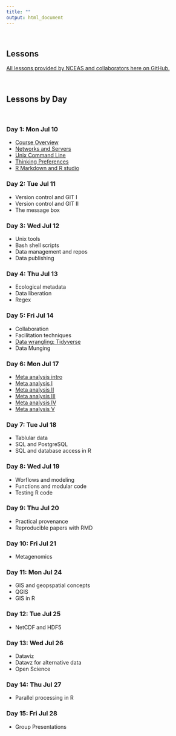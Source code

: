 ```yaml
---
title: ""
output: html_document
---
```

<br>

## **Lessons**

[All lessons provided by NCEAS and collaborators here on GitHub.](https://github.com/NCEAS/oss-lessons)

<br>

## **Lessons by Day**

<br>

### Day 1: Mon Jul 10
- [Course Overview](https://nceas.github.io/oss-lessons/course-overview/course-overview.html#/)
- [Networks and Servers](https://nceas.github.io/oss-lessons/servers-networks-command-line/1-servers-net.html)
- [Unix Command Line](https://nceas.github.io/oss-lessons/servers-networks-command-line/2-commandline-intro.html)
- [Thinking Preferences](https://nceas.github.io/oss-lessons/thinking-preferences/thinking-preferences.html#/)
- [R Markdown and R studio](https://github.com/NCEAS/oss-lessons/blob/gh-pages/rmarkdown-rstudio/rmarkdown-rstudio.Rmd)

### Day 2: Tue Jul 11
- Version control and GIT I
- Version control and GIT II
- The message box

### Day 3: Wed Jul 12
- Unix tools
- Bash shell scripts
- Data management and repos
- Data publishing

### Day 4: Thu Jul 13
- Ecological metadata
- Data liberation
- Regex

### Day 5: Fri Jul 14
- Collaboration
- Facilitation techniques
- [Data wrangling: Tidyverse](https://github.com/NCEAS/oss-lessons/blob/gh-pages/data-wrangling/tidyverse.Rmd)
- Data Munging

### Day 6: Mon Jul 17
- [Meta analysis intro](https://github.com/NCEAS/oss-lessons/blob/gh-pages/meta-analysis/index.Rmd)
- [Meta analysis I](https://github.com/NCEAS/oss-lessons/blob/gh-pages/meta-analysis/step1.Rmd)
- [Meta analysis II](https://github.com/NCEAS/oss-lessons/blob/gh-pages/meta-analysis/step2.Rmd)
- [Meta analysis III](https://github.com/NCEAS/oss-lessons/blob/gh-pages/meta-analysis/step3.Rmd)
- [Meta analysis IV](https://github.com/NCEAS/oss-lessons/blob/gh-pages/meta-analysis/step4.Rmd)
- [Meta analysis V](https://github.com/NCEAS/oss-lessons/blob/gh-pages/meta-analysis/step5.Rmd)

### Day 7: Tue Jul 18
- Tablular data
- SQL and PostgreSQL
- SQL and database access in R

### Day 8: Wed Jul 19
- Worflows and modeling
- Functions and modular code
- Testing R code

### Day 9: Thu Jul 20
- Practical provenance
- Reproducible papers with RMD

### Day 10: Fri Jul 21
- Metagenomics

### Day 11: Mon Jul 24
- GIS and geopspatial concepts
- QGIS
- GIS in R

### Day 12: Tue Jul 25
- NetCDF and HDF5

### Day 13: Wed Jul 26
- Dataviz
- Datavz for alternative data
- Open Science

### Day 14: Thu Jul 27
- Parallel processing in R

### Day 15: Fri Jul 28
- Group Presentations

